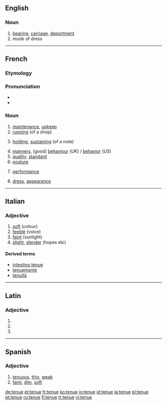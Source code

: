 ==English==

===Noun===
{{en-noun}}

# [[bearing]], [[carriage]], [[deportment]]
# mode of dress

----

==French==

===Etymology===
{{feminine past participle of|tenir|lang=fr}}

===Pronunciation===
* {{IPA|/təny/|lang=fr}}
* {{audio|Fr-tenue.ogg|Audio}}

===Noun===
{{fr-noun|f}}

# [[maintenance]], [[upkeep]]
# [[running]] (of a shop)
# {{music|lang=fr}} [[holding]], [[sustaining]] (of a note)
# [[manners]], (good) [[behaviour]] (''UK'') / [[behavior]] (''US'')
# [[quality]], [[standard]]
# [[posture]]
# {{finance|lang=fr}} [[performance]]
# [[dress]], [[appearance]]

----

==Italian==

===Adjective===
{{it-adj|tenu|e|i}}

# [[soft]] (colour)
# [[feeble]] (voice)
# [[faint]] (sunlight)
# [[slight]], [[slender]] (hopes etc)

====Derived terms====
* [[intestino tenue]]
* [[tenuemente]]
* [[tenuità]]

----

==Latin==

===Adjective===
{{la-adj-form|tenue}}

# {{inflection of|tenuis|tenuis|nom|n|s|lang=la}}
# {{inflection of|tenuis|tenuis|acc|n|s|lang=la}}
# {{inflection of|tenuis|tenuis|voc|n|s|lang=la}}

----

==Spanish==

===Adjective===
{{es-adj}}

# [[tenuous]], [[thin]], [[weak]]
# [[faint]], [[dim]], [[soft]]

[[de:tenue]]
[[et:tenue]]
[[fr:tenue]]
[[ko:tenue]]
[[io:tenue]]
[[id:tenue]]
[[ja:tenue]]
[[pl:tenue]]
[[pt:tenue]]
[[ru:tenue]]
[[fi:tenue]]
[[tr:tenue]]
[[vi:tenue]]